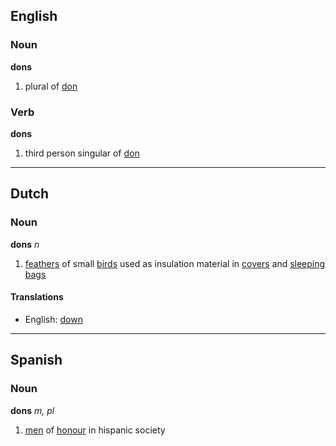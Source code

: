 ==English==
===Noun===
'''dons'''

# plural of [[don]]

===Verb===
'''dons'''

# third person singular of [[don]]

----
==Dutch==
===Noun===
'''dons''' ''n''

# [[feather]]s of small [[bird]]s used as insulation material in [[cover]]s and [[sleeping bag]]s

====Translations====
*English: [[down]]

----
==Spanish==
===Noun===
'''dons''' ''m, pl''

# [[men]] of [[honour]] in hispanic society